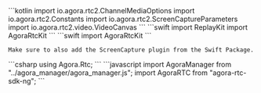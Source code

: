 <PlatformWrapper platform="android">
    ```kotlin
    import io.agora.rtc2.ChannelMediaOptions
    import io.agora.rtc2.Constants
    import io.agora.rtc2.ScreenCaptureParameters
    import io.agora.rtc2.video.VideoCanvas   
    ```
</PlatformWrapper>
<PlatformWrapper platform="ios">
    ```swift
    import ReplayKit
    import AgoraRtcKit
    ```
</PlatformWrapper>
<PlatformWrapper platform="macos">
    ```swift
    import AgoraRtcKit
    ```

    Make sure to also add the ScreenCapture plugin from the Swift Package.

</PlatformWrapper>
<PlatformWrapper platform="unity">
    ```csharp
    using Agora.Rtc;
    ```
</PlatformWrapper>
<PlatformWrapper platform="web">
```javascript
import AgoraManager from "../agora_manager/agora_manager.js";
import AgoraRTC from "agora-rtc-sdk-ng";
```
</PlatformWrapper>
